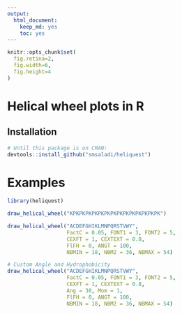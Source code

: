 ```yaml
---
output: 
  html_document: 
    keep_md: yes
    toc: yes
---
```

```r
knitr::opts_chunk$set(
  fig.retina=2,
  fig.width=6,
  fig.height=4
)
```

# Helical wheel plots in R

## Installation

```r
# Until this package is on CRAN:
devtools::install_github("smsaladi/heliquest")
```

# Examples

```r
library(heliquest)

draw_helical_wheel("KPKPKPKPKPKPKPKPKPKPKPKPKPKPK")

draw_helical_wheel("ACDEFGHIKLMNPQRSTVWY",
                   FactC = 0.05, FONT1 = 3, FONT2 = 5,
                   CEXFT = 1, CEXTEXT = 0.8,
                   FlFH = 0, ANGT = 100,
                   NBMIN = 18, NBM2 = 36, NBMAX = 54)

# Custom Angle and Hydrophobicity
draw_helical_wheel("ACDEFGHIKLMNPQRSTVWY",
                   FactC = 0.05, FONT1 = 3, FONT2 = 5,
                   CEXFT = 1, CEXTEXT = 0.8,
                   Ang = 30, Mom = 1,
                   FlFH = 0, ANGT = 100,
                   NBMIN = 18, NBM2 = 36, NBMAX = 54)
```
